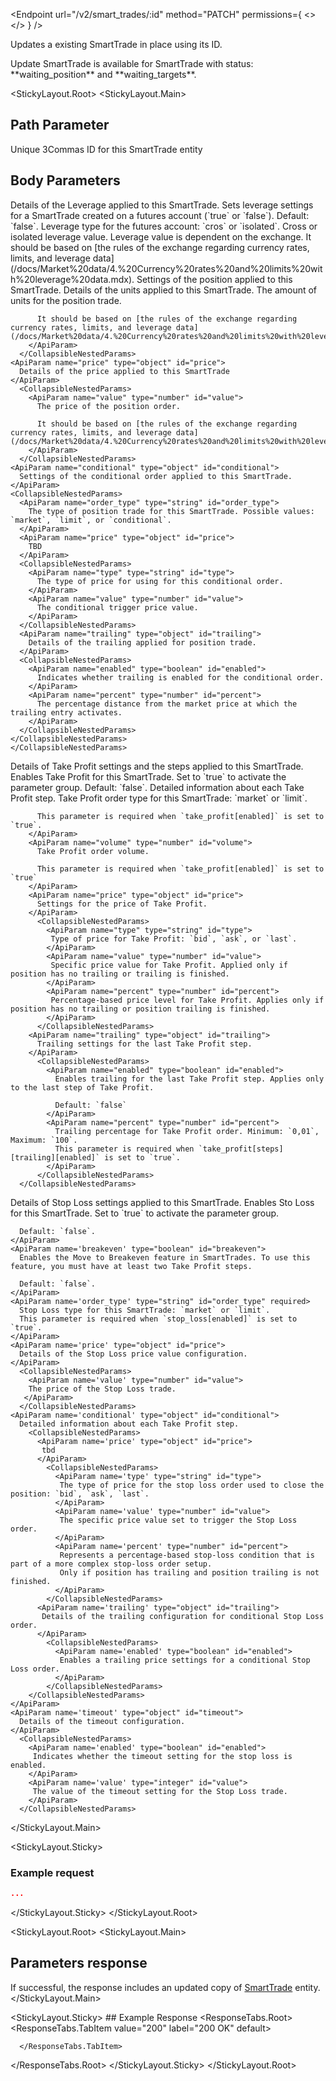 
<Endpoint
  url="/v2/smart_trades/:id"
  method="PATCH"
  permissions={
    <>
      <Permission title="Permission" description="SMART_TRADES_WRITE" />
      <Permission title="Security" description="SIGNED" />
    </>
  }
/>

Updates a existing SmartTrade in place using its ID.

<Informer variant="warning">
Update SmartTrade is available for SmartTrade with status: **waiting_position** and **waiting_targets**.
</Informer>


<StickyLayout.Root>
<StickyLayout.Main>

## Path Parameter
<ApiParam name='id' type='integer' id="id" required>
   Unique 3Commas ID for this SmartTrade entity
</ApiParam>

## Body Parameters

<ApiParam name='leverage' type="object">
Details of the Leverage applied to this SmartTrade.
  <CollapsibleNestedParams>
    <ApiParam name='enabled' type="boolean" id="enabled" required>
     Sets leverage settings for a SmartTrade created on a futures account (`true` or `false`).
     Default: `false`.
    </ApiParam>
    <ApiParam name='type' type="string" id="type">
      Leverage type for the futures account: `cros` or `isolated`.
    </ApiParam>
    <ApiParam name='value' type="integer" id="value">
        Cross or isolated leverage value. Leverage value is dependent on the exchange. It should be based on [the rules of the exchange regarding currency rates, limits, and leverage data](/docs/Market%20data/4.%20Currency%20rates%20and%20limits%20with%20leverage%20data.mdx).
    </ApiParam>
  </CollapsibleNestedParams>
</ApiParam>

<ApiParam name='position' type="object" id="position">
  Settings of the position applied to this SmartTrade.
  <CollapsibleNestedParams>
    <ApiParam name="units" type="object" id="units">
      Details of the units applied to this SmartTrade.
    </ApiParam>
      <CollapsibleNestedParams>
        <ApiParam name="value" type="number" id="value">
          The amount of units for the position trade.

          It should be based on [the rules of the exchange regarding currency rates, limits, and leverage data](/docs/Market%20data/4.%20Currency%20rates%20and%20limits%20with%20leverage%20data.mdx).
        </ApiParam>
      </CollapsibleNestedParams>
    <ApiParam name="price" type="object" id="price">
      Details of the price applied to this SmartTrade
    </ApiParam>
      <CollapsibleNestedParams>
        <ApiParam name="value" type="number" id="value">
          The price of the position order.

          It should be based on [the rules of the exchange regarding currency rates, limits, and leverage data](/docs/Market%20data/4.%20Currency%20rates%20and%20limits%20with%20leverage%20data.mdx).
        </ApiParam>
      </CollapsibleNestedParams>
    <ApiParam name="conditional" type="object" id="conditional">
      Settings of the conditional order applied to this SmartTrade.
    </ApiParam>
    <CollapsibleNestedParams>
      <ApiParam name="order_type" type="string" id="order_type">
        The type of position trade for this SmartTrade. Possible values: `market`, `limit`, or `conditional`.
      </ApiParam>
      <ApiParam name="price" type="object" id="price">
        TBD
      </ApiParam>
      <CollapsibleNestedParams>
        <ApiParam name="type" type="string" id="type">
          The type of price for using for this conditional order.
        </ApiParam>
        <ApiParam name="value" type="number" id="value">
          The conditional trigger price value.
        </ApiParam>
      </CollapsibleNestedParams>  
      <ApiParam name="trailing" type="object" id="trailing">
        Details of the trailing applied for position trade.
      </ApiParam>
      <CollapsibleNestedParams>
        <ApiParam name="enabled" type="boolean" id="enabled">
          Indicates whether trailing is enabled for the conditional order.
        </ApiParam>
        <ApiParam name="percent" type="number" id="percent">
          The percentage distance from the market price at which the trailing entry activates.
        </ApiParam>
      </CollapsibleNestedParams>
    </CollapsibleNestedParams>
    </CollapsibleNestedParams>
</ApiParam>

<ApiParam name="take_profit" type="object">
Details of Take Profit settings and the steps applied to this SmartTrade.
<CollapsibleNestedParams>
    <ApiParam name='enabled' type="boolean" id="enabled" required>
     Enables Take Profit for this SmartTrade. Set to `true` to activate the parameter group.
     Default: `false`.
    </ApiParam>
    <ApiParam name='steps' type="array" id="steps">
      Detailed information about each Take Profit step.
    </ApiParam>
      <CollapsibleNestedParams>
        <ApiParam name="order_type" type="string" id="order_type">
          Take Profit order type for this SmartTrade: `market` or `limit`.
          
          This parameter is required when `take_profit[enabled]` is set to `true`.
        </ApiParam>
        <ApiParam name="volume" type="number" id="volume">
          Take Profit order volume. 
          
          This parameter is required when `take_profit[enabled]` is set to `true`
        </ApiParam>
        <ApiParam name="price" type="object" id="price">
          Settings for the price of Take Profit.
        </ApiParam>
          <CollapsibleNestedParams>
            <ApiParam name="type" type="string" id="type">
             Type of price for Take Profit: `bid`, `ask`, or `last`.
            </ApiParam>
            <ApiParam name="value" type="number" id="value">
             Specific price value for Take Profit. Applied only if position has no trailing or trailing is finished.
            </ApiParam>
            <ApiParam name="percent" type="number" id="percent">
             Percentage-based price level for Take Profit. Applies only if position has no trailing or position trailing is finished.
            </ApiParam>
          </CollapsibleNestedParams>
        <ApiParam name="trailing" type="object" id="trailing">
          Trailing settings for the last Take Profit step.
        </ApiParam>  
          <CollapsibleNestedParams>
            <ApiParam name="enabled" type="boolean" id="enabled">
              Enables trailing for the last Take Profit step. Applies only to the last step of Take Profit.
              
              Default: `false` 
            </ApiParam>
            <ApiParam name="percent" type="number" id="percent">
              Trailing percentage for Take Profit order. Minimum: `0,01`, Maximum: `100`.
              This parameter is required when `take_profit[steps][trailing][enabled]` is set to `true`.
            </ApiParam>
          </CollapsibleNestedParams>
      </CollapsibleNestedParams>
  </CollapsibleNestedParams>
</ApiParam>

<ApiParam name="stop_loss" type="object">
Details of Stop Loss settings applied to this SmartTrade.
  <CollapsibleNestedParams>
    <ApiParam name='enabled' type="boolean" id="enabled" required>
      Enables Sto Loss for this SmartTrade. Set to `true` to activate the parameter group.

      Default: `false`.
    </ApiParam>
    <ApiParam name='breakeven' type="boolean" id="breakeven">
      Enables the Move to Breakeven feature in SmartTrades. To use this feature, you must have at least two Take Profit steps.

      Default: `false`.
    </ApiParam>
    <ApiParam name='order_type' type="string" id="order_type" required>
      Stop Loss type for this SmartTrade: `market` or `limit`.
      This parameter is required when `stop_loss[enabled]` is set to `true`.
    </ApiParam>
    <ApiParam name='price' type="object" id="price">
      Details of the Stop Loss price value configuration.
    </ApiParam>
      <CollapsibleNestedParams>
        <ApiParam name='value' type="number" id="value">
        The price of the Stop Loss trade.
       </ApiParam>
      </CollapsibleNestedParams>
    <ApiParam name='conditional' type="object" id="conditional">
      Detailed information about each Take Profit step.
        <CollapsibleNestedParams>
          <ApiParam name='price' type="object" id="price">
           tbd
          </ApiParam>
            <CollapsibleNestedParams>
              <ApiParam name='type' type="string" id="type">
               The type of price for the stop loss order used to close the position: `bid`, `ask`, `last`.	
              </ApiParam>
              <ApiParam name='value' type="number" id="value">
               The specific price value set to trigger the Stop Loss order.
              </ApiParam>
              <ApiParam name='percent' type="number" id="percent">
               Represents a percentage-based stop-loss condition that is part of a more complex stop-loss order setup.
               Only if position has trailing and position trailing is not finished.
              </ApiParam>
            </CollapsibleNestedParams>
          <ApiParam name='trailing' type="object" id="trailing">
           Details of the trailing configuration for conditional Stop Loss order.
          </ApiParam>
            <CollapsibleNestedParams>
              <ApiParam name='enabled' type="boolean" id="enabled">
               Enables a trailing price settings for a conditional Stop Loss order.
              </ApiParam>
            </CollapsibleNestedParams>
        </CollapsibleNestedParams>
    </ApiParam>
    <ApiParam name='timeout' type="object" id="timeout">
      Details of the timeout configuration.
    </ApiParam>
      <CollapsibleNestedParams>
        <ApiParam name='enabled' type="boolean" id="enabled">
         Indicates whether the timeout setting for the stop loss is enabled.
        </ApiParam>
        <ApiParam name='value' type="integer" id="value">
         The value of the timeout setting for the Stop Loss trade.
        </ApiParam>
      </CollapsibleNestedParams>
  </CollapsibleNestedParams>
</ApiParam>








</StickyLayout.Main>

<StickyLayout.Sticky>

### Example request

```json title="PATCH /v2/smart_trades/12345678"
...
```
</StickyLayout.Sticky>
</StickyLayout.Root>

<StickyLayout.Root>
<StickyLayout.Main>
  ## Parameters response
  If successful, the response includes an updated copy of [SmartTrade](/docs/SmartTrade/1.%20SmartTrade%20entity.md) entity.
</StickyLayout.Main>

<StickyLayout.Sticky>
    ## Example Response
   <ResponseTabs.Root>
      <ResponseTabs.TabItem value="200" label="200 OK" default>

      </ResponseTabs.TabItem>
  </ResponseTabs.Root>
  </StickyLayout.Sticky>
</StickyLayout.Root>
